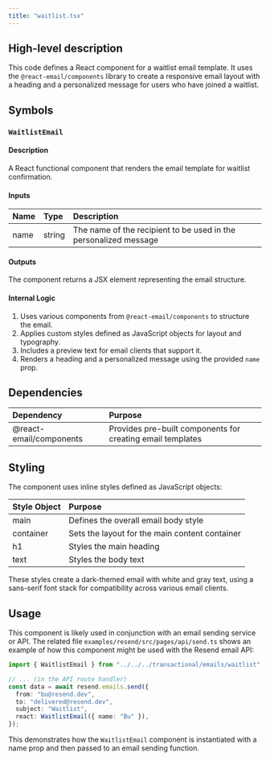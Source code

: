 ```yaml
---
title: "waitlist.tsx"
---
```


## High-level description
This code defines a React component for a waitlist email template. It uses the `@react-email/components` library to create a responsive email layout with a heading and a personalized message for users who have joined a waitlist.

## Symbols

### `WaitlistEmail`
#### Description
A React functional component that renders the email template for waitlist confirmation.

#### Inputs
| Name | Type | Description |
|:-----|:-----|:------------|
| name | string | The name of the recipient to be used in the personalized message |

#### Outputs
The component returns a JSX element representing the email structure.

#### Internal Logic
1. Uses various components from `@react-email/components` to structure the email.
2. Applies custom styles defined as JavaScript objects for layout and typography.
3. Includes a preview text for email clients that support it.
4. Renders a heading and a personalized message using the provided `name` prop.

## Dependencies
| Dependency | Purpose |
|:-----------|:--------|
| @react-email/components | Provides pre-built components for creating email templates |

## Styling
The component uses inline styles defined as JavaScript objects:

| Style Object | Purpose |
|:-------------|:--------|
| main | Defines the overall email body style |
| container | Sets the layout for the main content container |
| h1 | Styles the main heading |
| text | Styles the body text |

These styles create a dark-themed email with white and gray text, using a sans-serif font stack for compatibility across various email clients.

## Usage
This component is likely used in conjunction with an email sending service or API. The related file `examples/resend/src/pages/api/send.ts` shows an example of how this component might be used with the Resend email API:

```typescript
import { WaitlistEmail } from "../../../transactional/emails/waitlist";

// ... (in the API route handler)
const data = await resend.emails.send({
  from: "bu@resend.dev",
  to: "delivered@resend.dev",
  subject: "Waitlist",
  react: WaitlistEmail({ name: "Bu" }),
});
```

This demonstrates how the `WaitlistEmail` component is instantiated with a name prop and then passed to an email sending function.